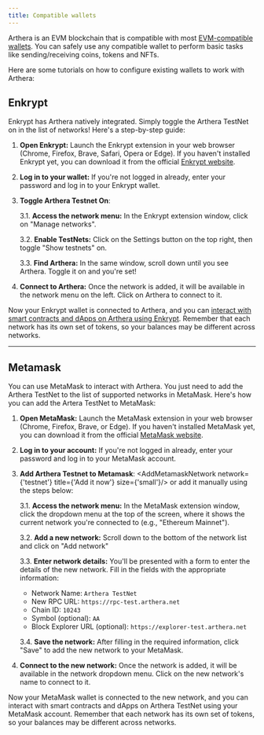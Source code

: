 ```yaml
---
title: Compatible wallets
---
```


Arthera is an EVM blockchain that is compatible with most [EVM-compatible wallets](/learn/other-wallets). You can safely use any compatible wallet to perform basic tasks like sending/receiving coins, tokens and NFTs.

Here are some tutorials on how to configure existing wallets to work with Arthera:

## Enkrypt
Enkrypt has Arthera natively integrated. Simply toggle the Arthera TestNet on in the list of networks!
Here's a step-by-step guide:

1. **Open Enkrypt:**
Launch the Enkrypt extension in your web browser (Chrome, Firefox, Brave, Safari, Opera or Edge). If you haven't installed Enkrypt yet, you can download it from the official [Enkrypt website](https://www.enkrypt.com/?mtm_campaign=Arthera%20Official%20Wallets).

2. **Log in to your wallet:**
If you're not logged in already, enter your password and log in to your Enkrypt wallet.

3. **Toggle Arthera Testnet On**:

    3.1. **Access the network menu:**
    In the Enkrypt extension window, click on "Manage networks".

    3.2. **Enable TestNets:** Click on the Settings button on the top right, then toggle "Show testnets" on.

    3.3. **Find Arthera:** In the same window, scroll down until you see Arthera. Toggle it on and you're set!

4. **Connect to Arthera:** Once the network is added, it will be available in the network menu on the left. Click on Arthera to connect to it.

Now your Enkrypt wallet is connected to Arthera, and you can [interact with smart contracts and dApps on Arthera using Enkrypt](https://blog.enkrypt.com/interact-with-arthera-using-enkrypt/).
Remember that each network has its own set of tokens, so your balances may be different across networks.

---

## Metamask
You can use MetaMask to interact with Arthera. You just need to add the Arthera TestNet to the list of supported networks in MetaMask.
Here's how you can add the Artera TestNet to MetaMask:

1. **Open MetaMask:**
Launch the MetaMask extension in your web browser (Chrome, Firefox, Brave, or Edge). If you haven't installed MetaMask yet, you can download it from the official [MetaMask website](https://metamask.io/download/).

2. **Log in to your account:**
If you're not logged in already, enter your password and log in to your MetaMask account.

3. **Add Arthera Testnet to Metamask**: <AddMetamaskNetwork network={'testnet'} title={'Add it now'}  size={'small'}/> or add it manually using the steps below:

    3.1. **Access the network menu:**
    In the MetaMask extension window, click the dropdown menu at the top of the screen, where it shows the current network you're connected to (e.g., "Ethereum Mainnet").

    3.2. **Add a new network:** Scroll down to the bottom of the network list and click on "Add network"

    3.3. **Enter network details:** You'll be presented with a form to enter the details of the new network. Fill in the fields with the appropriate information:
    * Network Name: `Arthera TestNet`
    * New RPC URL: `https://rpc-test.arthera.net`
    * Chain ID: `10243`
    * Symbol (optional): `AA`
    * Block Explorer URL (optional): `https://explorer-test.arthera.net`

   3.4. **Save the network:** After filling in the required information, click "Save" to add the new network to your MetaMask.

4. **Connect to the new network:** Once the network is added, it will be available in the network dropdown menu. Click on the new network's name to connect to it.

Now your MetaMask wallet is connected to the new network, and you can interact with smart contracts and dApps on Arthera TestNet using your MetaMask account.
Remember that each network has its own set of tokens, so your balances may be different across networks.
